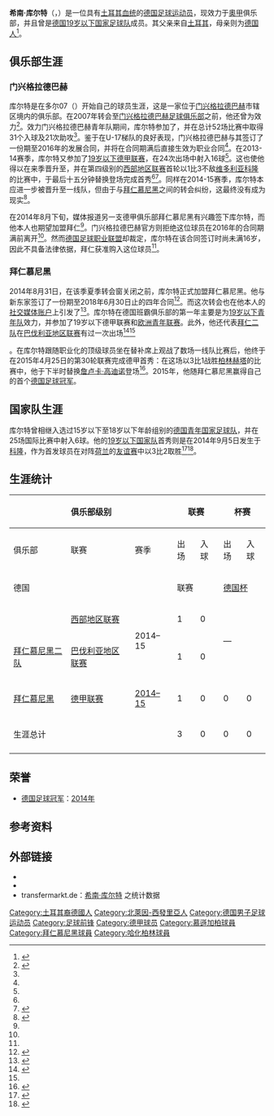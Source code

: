 {{noteTA|G1=Football|G2=uefa|G3=德甲|G4=fcbayern
|1=zh-hans:希南;zh-hk:施蘭;zh-tw:希南;
|2=zh-hans:库尔特;zh-hk:卻特;zh-tw:庫爾特;
}}
{{Infobox football biography
| name        = 希南·库尔特
| image       =
| fullname    = {{lang|de|Sinan Kurt}}
| birth_date  = {{Birth date and age|1996|07|23|df=y}}
| birth_place = {{GER}}[[门兴格拉德巴赫|门兴格拉德巴赫]]<ref name="War">{{cite web |url=http://www.bavarianfootballworks.com/2014/8/29/6081091/sinan-kurt-transfer-news-rumors-bayern-munich |title=A war of words: Clarifying the Sinan Kurt situation |work=Bavarian Football Works |date=2014-08-19 |accessdate=2014-09-21 |archive-date=2016-03-26 |archive-url=https://web.archive.org/web/20160326220615/http://www.bavarianfootballworks.com/2014/8/29/6081091/sinan-kurt-transfer-news-rumors-bayern-munich |dead-url=no }}</ref>
| height      = {{height|m=1.73}}<ref>{{cite web |url=http://www.fcbayern.de/es/teams/first-team/sinan-kurt/index.php |title=Sinan Kurt |work=FC Bayern Munich |accessdate=2014-09-21 |archive-date=2016-01-05 |archive-url=https://web.archive.org/web/20160105163056/http://www.fcbayern.de/es/teams/first-team/sinan-kurt/index.php |dead-url=no }}</ref>
| position    = [[前鋒_(足球)|前锋]]
| currentclub = {{le|屈鐵斯|WSG Wattens}}
| clubnumber  = 
| youthyears1 =  | youthclubs1 = 多尔07
| youthyears2 = {{0|0000}}–2007 | youthclubs2 = {{link-de|雷德特足球俱乐部|Rheydter Spielverein|雷德特}}
| youthyears3 = 2007–2014 | youthclubs3 = [[门兴格拉德巴赫足球俱乐部|门兴格拉德巴赫]]
| youthyears4 = 2014–2015 | youthclubs4 = [[拜仁慕尼黑青年队|拜仁慕尼黑]]
| years1 = 2014  | clubs1 = {{link-en|门兴格拉德巴赫二队|Borussia Mönchengladbach II}} | caps1  = 1 | goals1 = 0
| years2 = 2014–2016 | clubs2 = [[拜仁慕尼黑二队|拜仁慕尼黑二队]] | caps2  = 16 | goals2 = 1
| years3 = 2014–2016 | clubs3 = [[拜仁慕尼黑|拜仁慕尼黑]] | caps3  = 1 | goals3 = 0
| years4 = 2016–2019 | clubs4 = [[柏林赫塔二队|柏林赫塔二队]] | caps4  = 35 | goals4 = 2
| years5 = 2016–2019 | clubs5 = [[柏林赫塔|柏林赫塔]] | caps5  = 2 | goals5 = 0
| years6 = 2019– | clubs6 = {{le|屈鐵斯|WSG Wattens}} | caps6  = 0 | goals6 = 0
| nationalyears1 = 2010      | nationalteam1 = [[德国15岁以下国家足球队|德国U15]]
| nationalcaps1  = 2         | nationalgoals1 =  0
| nationalyears2 = 2011–2012 | nationalteam2 = [[德国16岁以下国家足球队|德国U16]] 
| nationalcaps2  = 5         | nationalgoals2 = 1
| nationalyears3 = 2012–2013 | nationalteam3 = [[德国17岁以下国家足球队|德国U17]]
| nationalcaps3  = 9         | nationalgoals3 =  1
| nationalyears4 = 2013–2014    | nationalteam4 = [[德国18岁以下国家足球队|德国U18]] 
| nationalcaps4  = 9         | nationalgoals4 = 4
| nationalyears5 = 2014     | nationalteam5 = [[德国19岁以下国家足球队|德国U19]] 
| nationalcaps5  = 4        | nationalgoals5 = 0
| pcupdate       = 2019-02-01
| ntupdate       = 2015-07-04
}}
'''希南·库尔特'''（{{lang-de|'''Sinan Kurt'''}}，{{bd|1996年|7月23日|catIdx=Kurt, Sinan}}）是一位具有[[土耳其人|土耳其血统]]的[[德国|德国]][[足球员|足球运动员]]，现效力于[[奧甲|奧甲]]俱乐部{{le|屈鐵斯|WSG Wattens}}，并且曾是[[德国19岁以下国家足球队|德国19岁以下国家足球队]]成员。其父亲来自[[土耳其|土耳其]]，母亲则为[[德国人|德国人]]<ref>{{cite news|title=10 DINGE ÜBER BAYERN-JUWEL SINAN KURT|url=http://www.bundesliga.de/de/liga/news/2014/10-dinge-ueber-sinan-kurt-fc-bayern-muenchen.php|accessdate=2015-05-20|agency=Deutsche Fussball Liga|date=2015-04-26|archive-date=2015-04-29|archive-url=https://web.archive.org/web/20150429180353/http://www.bundesliga.de/de/liga/news/2014/10-dinge-ueber-sinan-kurt-fc-bayern-muenchen.php|dead-url=no}}</ref>。

==俱乐部生涯==
===门兴格拉德巴赫===
库尔特是在多尔07（{{lang|de|SV Dohr 07}}）开始自己的球员生涯，这是一家位于[[门兴格拉德巴赫|门兴格拉德巴赫]]市辖区{{link-de|吉森基兴|Giesenkirchen}}境内的俱乐部。在2007年转会至[[门兴格拉德巴赫足球俱乐部|门兴格拉德巴赫足球俱乐部]]之前，他还曾为{{link-de|雷德特足球俱乐部|Rheydter Spielverein|雷德特}}效力<ref name="Official">{{cite web |url=http://www.bavarianfootballworks.com/bayern-munich-transfer-rumors-news/2014/8/31/6089343/sport1-sinan-kurt-to-transfer-to-bayern-munich |title=Official: Sinan Kurt Transfers to Bayern Munich, Signs 4-year Deal |work=Bavarian Football Works |date=2014-08-31 |accessdate=2014-09-21 |archive-date=2020-11-12 |archive-url=https://web.archive.org/web/20201112035821/https://www.bavarianfootballworks.com/bayern-munich-transfer-rumors-news/2014/8/31/6089343/sport1-sinan-kurt-to-transfer-to-bayern-munich |dead-url=no }}</ref>。效力门兴格拉德巴赫青年队期间，库尔特参加了{{link-de|17岁以下德甲联赛|U-17-Bundesliga}}，并在总计52场比赛中取得31个入球及21次助攻<ref name="War" />。鉴于在U-17梯队的良好表现，门兴格拉德巴赫与其签订了一份期至2016年的发展合同，并将在合同期满后直接生效为职业合同<ref name="War" />。在2013-14赛季，库尔特又参加了[[19岁以下德甲联赛|19岁以下德甲联赛]]，在24次出场中射入16球<ref name="Official" />。这也使他得以在来季晋升至{{link-en|门兴格拉德巴赫二队|Borussia Mönchengladbach II}}，并在第四级别的[[德国足球西部地区联赛|西部地区联赛]]首轮以1比3不敌[[维多利亚科隆|维多利亚科隆]]的比赛中，于最后十五分钟替换{{link-de|马龙·里特尔|Marlon Ritter}}登场完成首秀<ref name="Official" /><ref>{{cite web |url=http://us.soccerway.com/matches/2014/08/02/germany/regionalliga/fc-viktoria-koln/borussia-monchengladbach-ii/1766139/ |title=Viktoria Köln vs. Borussia M'gladbach 2–1 |work=Soccerway |date=2014-08-02 |accessdate=2014-09-21 |archive-date=2016-05-31 |archive-url=https://web.archive.org/web/20160531104948/http://us.soccerway.com/matches/2014/08/02/germany/regionalliga/fc-viktoria-koln/borussia-monchengladbach-ii/1766139/ |dead-url=no }}</ref>。同样在2014-15赛季，库尔特本应进一步被晋升至一线队，但由于与[[拜仁慕尼黑|拜仁慕尼黑]]之间的转会纠纷，这最终没有成为现实<ref>{{cite news|title=Lügen-Vorwurf! FCB-Kampf um Talent wird schmutzig|url=http://www.focus.de/sport/fussball/bundesliga1/mega-talent-waere-2015-abloesefrei-streit-um-kurt-sitzt-er-seinen-vertrag-jetzt-ab_id_4042502.html|accessdate=2015-05-19|publisher=Focus Online|date=2014-08-06|archive-date=2018-06-15|archive-url=https://web.archive.org/web/20180615160530/https://www.focus.de/sport/fussball/bundesliga1/mega-talent-waere-2015-abloesefrei-streit-um-kurt-sitzt-er-seinen-vertrag-jetzt-ab_id_4042502.html|dead-url=no}}</ref>。

在2014年8月下旬，媒体报道另一支德甲俱乐部拜仁慕尼黑有兴趣签下库尔特，而他本人也期望加盟拜仁<ref name="War" />。门兴格拉德巴赫官方则拒绝这位球员在2016年的合同期满前离开<ref name="War" />。然而[[德国足球职业联盟|德国足球职业联盟]]却裁定，库尔特在该合同签订时尚未满16岁，因此不具备法律依据，拜仁获准购入这位球员<ref name="War" />。

===拜仁慕尼黑===
2014年8月31日，在该季夏季转会窗关闭之前，库尔特正式加盟拜仁慕尼黑。他与新东家签订了一份期至2018年6月30日止的四年合同<ref>{{cite web |url=http://www.fcbayern.de/en/news/news/2014/fcb-sign-youth-talent-sinan-kurt-310814.php |title=FCB Sign Youth Talent Sinan Kurt |work=Bayern Munich |date=2014-08-31 |accessdate=2014-09-21 |archive-date=2016-03-04 |archive-url=https://web.archive.org/web/20160304050854/http://www.fcbayern.de/en/news/news/2014/fcb-sign-youth-talent-sinan-kurt-310814.php |dead-url=no }}</ref>。而这次转会也在他本人的[[社会化媒体|社交媒体账户]]上引发了{{link-de|路人大战|Shitstorm}}<ref>{{cite news|title=Sinan Kurt: Drohungen, weil er jetzt beim FC Bayern ist|url=http://www.abendzeitung-muenchen.de/inhalt.shitstorm-bricht-nach-gladbach-wechsel-ueber-bayern-talent-herein-sinan-kurt-drohungen-weil-er-jetzt-beim-fc-bayern-ist.8786ac12-ebcd-46a7-bb25-5d078f582881.html|accessdate=2015-05-19|publisher=Abendzeitung|date=2014-09-04|archive-date=2018-06-15|archive-url=https://web.archive.org/web/20180615032455/https://www.abendzeitung-muenchen.de/inhalt.shitstorm-bricht-nach-gladbach-wechsel-ueber-bayern-talent-herein-sinan-kurt-drohungen-weil-er-jetzt-beim-fc-bayern-ist.8786ac12-ebcd-46a7-bb25-5d078f582881.html|dead-url=no}}</ref>。库尔特在德国班霸俱乐部的第一年主要是为[[拜仁慕尼黑青年队|19岁以下青年队]]效力，并参加了19岁以下德甲联赛和[[欧洲青年联赛|欧洲青年联赛]]。此外，他还代表[[拜仁慕尼黑二队|拜仁二队]]在[[巴伐利亚足球地区联赛|巴伐利亚地区联赛]]有过一次出场<ref>{{cite news|title=Kurt gibt sein Debüt im FCB-Dress|url=http://www.kicker.de/news/fussball/bundesliga/vereine/613749/artikel_kurt-gibt-sein-debuet-im-fcb-dress.html|accessdate=2014-10-21|publisher=kicker|date=2014-10-20|archive-date=2015-01-02|archive-url=https://web.archive.org/web/20150102092000/http://www.kicker.de/news/fussball/bundesliga/vereine/613749/artikel_kurt-gibt-sein-debuet-im-fcb-dress.html|dead-url=no}}</ref><ref name="Regionalliga Bayern, 2014/15, 16. Spieltag">{{cite news|title=Regionalliga Bayern, 2014/15, 16. Spieltag|url=http://www.kicker.de/news/fussball/regionalliga/rlby/regionalliga-bayern-2012/2014-15/16/2402085/spielschema_bayern-muenchen-ii-88_sv-schalding-heining-1396.html|accessdate=2014-10-21|publisher=kicker|archive-date=2016-04-01|archive-url=https://web.archive.org/web/20160401160701/http://www.kicker.de/news/fussball/regionalliga/rlby/regionalliga-bayern-2012/2014-15/16/2402085/spielschema_bayern-muenchen-ii-88_sv-schalding-heining-1396.html|dead-url=no}}</ref>。在库尔特跟随职业化的顶级球员坐在替补席上观战了数场一线队比赛后，他终于在2015年4月25日的第30轮联赛完成德甲首秀：在这场以3比1战胜[[柏林赫塔|柏林赫塔]]的比赛中，他于下半时替换[[詹卢卡·高迪诺|詹卢卡·高迪诺]]登场<ref>{{cite web | url = http://www.kicker.de/news/fussball/bundesliga/spieltag/1-bundesliga/2014-15/30/2407488/spielbericht_bayern-muenchen-14_hertha-bsc-29.html | title = Weisers Solo bringt den Arbeitssieg | publisher = kicker.de | accessdate = 2015-04-25 | date = 2015-04-25 | archive-date = 2016-10-27 | archive-url = https://web.archive.org/web/20161027093419/http://www.kicker.de/news/fussball/bundesliga/spieltag/1-bundesliga/2014-15/30/2407488/spielbericht_bayern-muenchen-14_hertha-bsc-29.html | dead-url = no }}</ref>。2015年，他随拜仁慕尼黑赢得自己的首个[[德国足球冠军|德国足球冠军]]。

==国家队生涯==
库尔特曾相继入选过15岁以下至18岁以下年龄组别的[[德国青年国家足球队|德国青年国家足球队]]，并在25场国际比赛中射入6球。他的[[德国19岁以下国家足球队|19岁以下国家队]]首秀则是在2014年9月5日发生于[[科隆|科隆]]，作为首发球员在对阵[[荷兰19岁以下国家足球队|荷兰]]的[[友谊赛|友谊赛]]中以3比2取胜<ref>{{cite news|title=Kurt: "In München von den Besten lernen"|url=http://www.dfb.de/u-19-junioren/news-detail-u-19/kurt-in-muenchen-von-den-besten-lernen-104982/|accessdate=2015-05-19|publisher=dfb.de|date=2014-09-04|archive-date=2015-09-24|archive-url=https://web.archive.org/web/20150924150912/http://www.dfb.de/u-19-junioren/news-detail-u-19/kurt-in-muenchen-von-den-besten-lernen-104982/|dead-url=no}}</ref><ref>{{cite news|title=Deutschland U19 3:2 Niederlande U19|url=http://www.dfb.de/u-19-junioren/spiele-termine/spielplan/?spieledb_path=%2Fmatches%2F2215043|accessdate=2015-05-19|publisher=dfb.de|date=2014-09-05|deadurl=yes|archiveurl=https://web.archive.org/web/20141206084837/http://www.dfb.de/u-19-junioren/spiele-termine/spielplan/?spieledb_path=%2Fmatches%2F2215043|archivedate=2014-12-06}}</ref>。

==生涯统计==

{| class="wikitable" Style="text-align: center;font-size:90%"
|-
!colspan="3"| 俱乐部级别
!colspan="2"| 联赛
!colspan="2"| 杯赛
!colspan="2"| 国际
!colspan="2"| 其它
!colspan="2"| 总计
!rowspan="3"| 注释
|-
! 俱乐部
! 联赛
! 赛季
! 出场
! 入球
! 出场
! 入球
! 出场
! 入球
! 出场
! 入球
! 出场
! 入球
|-
!colspan="3"| 德国
!colspan="2"| 联赛
!colspan="2"| [[德国杯|德国杯]]
!colspan="2"| [[UEFA|欧战]]
!colspan="2"| 其它
!colspan="2"| 总计
|-
| {{link-en|门兴格拉德巴赫二队|Borussia Mönchengladbach II}}
| [[德国足球西部地区联赛|西部地区联赛]]
| rowspan="2"| 2014–15
| 1
| 0
| rowspan="2" colspan="6"| —
| '''1'''
| '''0'''
| <ref name="Spieler-Statistik 2014/15">{{cite web|title=Kurt, Sinan|url=http://www.kicker.de/news/fussball/bundesliga/vereine/1-bundesliga/2014-15/bayern-muenchen-14/67059/spieler_kurt-sinan.html|website=kicker.de|publisher=kicker|accessdate=2014-09-24|archive-date=2018-04-30|archive-url=https://web.archive.org/web/20180430093534/http://www.kicker.de/news/fussball/bundesliga/vereine/1-bundesliga/2014-15/bayern-muenchen-14/67059/spieler_kurt-sinan.html|dead-url=no}}</ref>
|-
| [[拜仁慕尼黑二队|拜仁慕尼黑二队]]
| [[巴伐利亚足球地区联赛|巴伐利亚地区联赛]]
| 1
| 0
| '''1'''
| '''0'''
| <ref name="Spieler-Statistik 2014/15"/>
|-
| [[拜仁慕尼黑|拜仁慕尼黑]]
| [[德甲联赛|德甲联赛]]
| [[2014年至2015年德国足球甲级联赛|2014–15]]
| 1
| 0
| 0
| 0
| 0
| 0
| 0
| 0
| '''1'''
| '''0'''
| <ref name="Spieler-Statistik 2014/15"/>
|-
! colspan="3"| 生涯总计
! 3
! 0
! 0
! 0
! 0
! 0
! 0
! 0
! 3
! 0
! —
|-
! colspan="14"| {{updated|2015年4月25日}}
|}

==荣誉==
* [[德国足球冠军|德国足球冠军]]：[[2014年至2015年德国足球甲级联赛|2014年]]

==参考资料==
{{reflist|2}}

== 外部链接 ==
* {{Fussballdaten|kurtsinan}}
* {{Wfb|sinan-kurt}}
* transfermarkt.de：[http://www.transfermarkt.de/sinan-kurt/profil/spieler/170530 希南·库尔特] {{Wayback|url=http://www.transfermarkt.de/sinan-kurt/profil/spieler/170530 |date=20210107215114 }}之统计数据 {{de}}

{{DEFAULTSORT:Kurt, Sinan}}
[[Category:土耳其裔德國人|Category:土耳其裔德國人]]
[[Category:北萊因-西發里亞人|Category:北萊因-西發里亞人]]
[[Category:德国男子足球运动员|Category:德国男子足球运动员]]
[[Category:足球前锋|Category:足球前锋]]
[[Category:德甲球员|Category:德甲球员]]
[[Category:慕遜加柏球員|Category:慕遜加柏球員]]
[[Category:拜仁慕尼黑球員|Category:拜仁慕尼黑球員]]
[[Category:哈化柏林球員|Category:哈化柏林球員]]